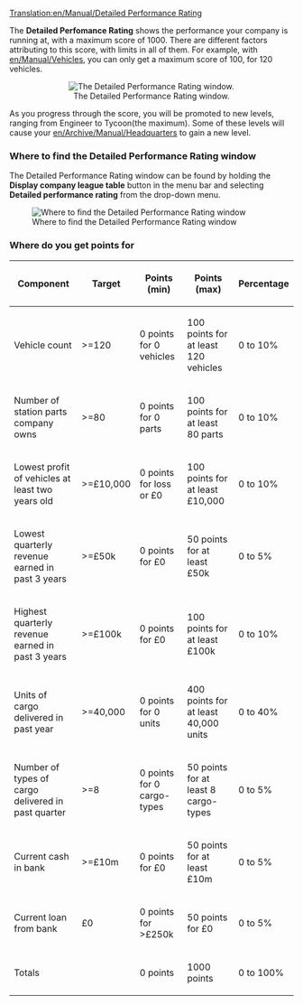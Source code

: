 [[Translation:en/Manual/Detailed Performance Rating]]

The '''Detailed Perfomance Rating''' shows the performance your company is running at, with a maximum score of 1000. There are different factors attributing to this score, with limits in all of them. For example, with [[en/Manual/Vehicles]], you can only get a maximum score of 100, for 120 vehicles.

<center>[[File:pl/Manual/SzczegółowaTabelaEfetywnosciPL.png|center|frame|The Detailed Performance Rating window.]]</center>

As you progress through the score, you will be promoted to new levels, ranging from Engineer to Tycoon(the maximum). Some of these levels will cause your [[en/Archive/Manual/Headquarters]] to gain a new level.

=== Where to find the Detailed Performance Rating window ===
The Detailed Performance Rating window can be found by holding the '''Display company league table''' button in the menu bar and selecting '''Detailed performance rating''' from the drop-down menu.

[[File:pl/Manual/SzczegółowaTabelaEfetywnosciGdziePL.png|center|frame|Where to find the Detailed Performance Rating window]]

=== Where do you get points for===

{| {{en/Wikitable}}
|- style="background:#efefef"
! Component !! Target !! Points (min) !! Points (max) !! Percentage
|-
|Vehicle count||>=120||0 points for 0 vehicles||100 points for at least 120 vehicles||0 to 10%
|-
|Number of station parts company owns||>=80||0 points for 0 parts||100 points for at least 80 parts||0 to 10%
|-
|Lowest profit of vehicles at least two years old||>=£10,000||0 points for loss or £0||100 points for at least £10,000||0 to 10%
|-
|Lowest quarterly revenue earned in past 3 years||>=£50k||0 points for £0||50 points for at least £50k||0 to 5%
|-
|Highest quarterly revenue earned in past 3 years||>=£100k||0 points for £0||100 points for at least £100k||0 to 10%
|-
|Units of cargo delivered in past year||>=40,000||0 points for 0 units||400 points for at least 40,000 units||0 to 40%
|-
|Number of types of cargo delivered in past quarter||>=8||0 points for 0 cargo-types||50 points for at least 8 cargo-types ||0 to 5% 
|-
|Current cash in bank||>=£10m||0 points for £0||50 points for at least £10m||0 to 5%
|-
|Current loan from bank||£0||0 points for >£250k||50 points for £0||0 to 5%
|- style="background:#efefef"
! Totals !!!! 0 points !! 1000 points !! 0 to 100%
|}